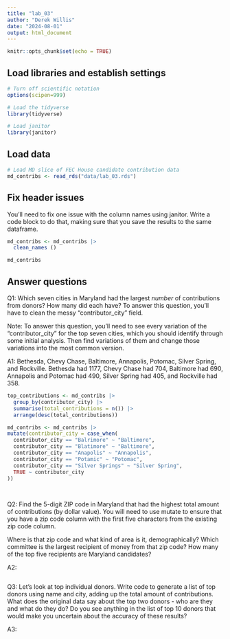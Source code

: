 ```yaml
---
title: "lab_03"
author: "Derek Willis"
date: "2024-08-01"
output: html_document
---
```


```r
knitr::opts_chunk$set(echo = TRUE)
```

## Load libraries and establish settings

```r
# Turn off scientific notation
options(scipen=999)

# Load the tidyverse
library(tidyverse)

# Load janitor
library(janitor)
```

## Load data

```r
# Load MD slice of FEC House candidate contribution data
md_contribs <- read_rds("data/lab_03.rds")
```

## Fix header issues

You'll need to fix one issue with the column names using janitor. Write a code block to do that, making sure that you save the results to the same dataframe.

```r
md_contribs <- md_contribs |>
  clean_names ()

md_contribs
```


## Answer questions

Q1: Which seven cities in Maryland had the largest *number* of contributions from donors? How many did each have? To answer this question, you'll have to clean the messy "contributor_city" field.

Note: To answer this question, you'll need to see every variation of the "contributor_city" for the top seven cities, which you should identify through some initial analysis. Then find variations of them and change those variations into the most common version.

A1: Bethesda, Chevy Chase, Baltimore, Annapolis, Potomac, Silver Spring, and Rockville. Bethesda had 1177, Chevy Chase had 704, Baltimore had 690, Annapolis and Potomac had 490, Silver Spring had 405, and Rockville had 358. 

```r
top_contributions <- md_contribs |>
  group_by(contributor_city) |>
  summarise(total_contributions = n()) |>
  arrange(desc(total_contributions)) 

md_contribs <- md_contribs |>
mutate(contributor_city = case_when(
  contributor_city == "Balrimore" ~ "Baltimore",
  contributor_city == "Blatimore" ~ "Baltimore",
  contributor_city == "Anapolis" ~ "Annapolis",
  contributor_city == "Potamic" ~ "Potomac",
  contributor_city == "Silver Springs" ~ "Silver Spring",
  TRUE ~ contributor_city
))
  
  
```

Q2: Find the 5-digit ZIP code in Maryland that had the highest total amount of contributions (by dollar value). You will need to use mutate to ensure that you have a zip code column with the first five characters from the existing zip code column.

Where is that zip code and what kind of area is it, demographically? Which committee is the largest recipient of money from that zip code? How many of the top five recipients are Maryland candidates?

A2:

```r


```

Q3: Let's look at top individual donors. Write code to generate a list of top donors using name and city, adding up the total amount of contributions. What does the original data say about the top two donors - who are they and what do they do? Do you see anything in the list of top 10 donors that would make you uncertain about the accuracy of these results?

A3:

```r

```
